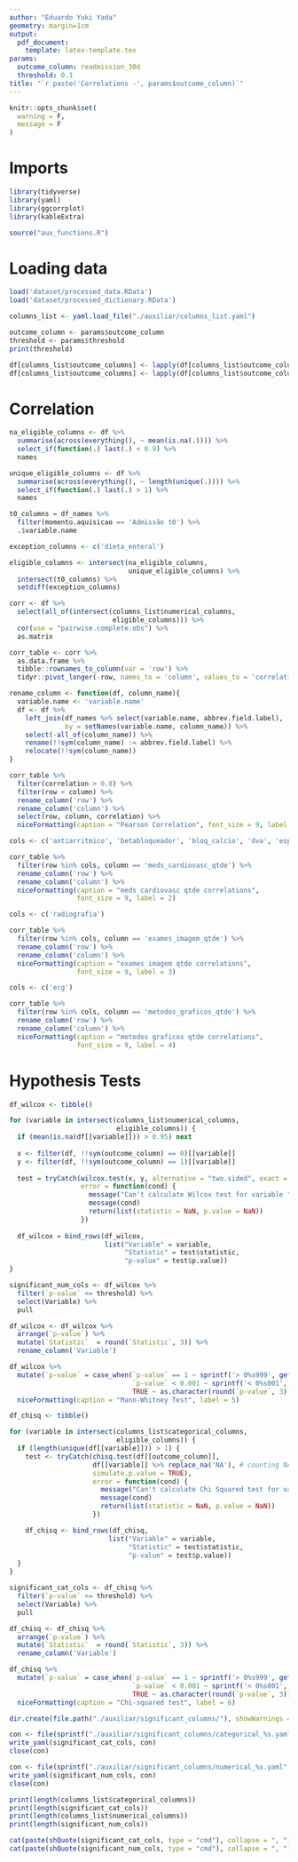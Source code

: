 ```yaml
---
author: "Eduardo Yuki Yada"
geometry: margin=1cm
output: 
  pdf_document:
    template: latex-template.tex
params:
  outcome_column: readmission_30d
  threshold: 0.1
title: "`r paste('Correlations -', params$outcome_column)`"
---
```


```r
knitr::opts_chunk$set(
  warning = F,
  message = F
)
```

# Imports

```r
library(tidyverse)
library(yaml)
library(ggcorrplot)
library(kableExtra)

source("aux_functions.R")
```

# Loading data

```r
load('dataset/processed_data.RData') 
load('dataset/processed_dictionary.RData') 

columns_list <- yaml.load_file("./auxiliar/columns_list.yaml")

outcome_column <- params$outcome_column
threshold <- params$threshold
print(threshold)

df[columns_list$outcome_columns] <- lapply(df[columns_list$outcome_columns], as.character)
df[columns_list$outcome_columns] <- lapply(df[columns_list$outcome_columns], as.integer)
```

# Correlation

```r
na_eligible_columns <- df %>% 
  summarise(across(everything(), ~ mean(is.na(.)))) %>%
  select_if(function(.) last(.) < 0.9) %>%
  names

unique_eligible_columns <- df %>% 
  summarise(across(everything(), ~ length(unique(.)))) %>%
  select_if(function(.) last(.) > 1) %>%
  names

t0_columns = df_names %>%
  filter(momento.aquisicao == 'Admissão t0') %>%
  .$variable.name

exception_columns <- c('dieta_enteral')

eligible_columns <- intersect(na_eligible_columns,
                              unique_eligible_columns) %>%
  intersect(t0_columns) %>%
  setdiff(exception_columns)

corr <- df %>% 
  select(all_of(intersect(columns_list$numerical_columns,
                          eligible_columns))) %>%
  cor(use = "pairwise.complete.obs") %>%
  as.matrix

corr_table <- corr %>%
  as.data.frame %>%
  tibble::rownames_to_column(var = 'row') %>% 
  tidyr::pivot_longer(-row, names_to = 'column', values_to = 'correlation')

rename_column <- function(df, column_name){
  variable.name <- 'variable.name'
  df <- df %>%
    left_join(df_names %>% select(variable.name, abbrev.field.label),
              by = setNames(variable.name, column_name)) %>%
    select(-all_of(column_name)) %>%
    rename(!!sym(column_name) := abbrev.field.label) %>%
    relocate(!!sym(column_name))
}

corr_table %>%  
  filter(correlation > 0.8) %>%
  filter(row < column) %>%
  rename_column('row') %>%
  rename_column('column') %>%
  select(row, column, correlation) %>%
  niceFormatting(caption = "Pearson Correlation", font_size = 9, label = 1)
```
```r
cols <- c('antiarritmico', 'betabloqueador', 'bloq_calcio', 'dva', 'espironolactona', 'ieca_bra', 'insuf_cardiaca')

corr_table %>%
  filter(row %in% cols, column == 'meds_cardiovasc_qtde') %>%
  rename_column('row') %>%
  rename_column('column') %>%
  niceFormatting(caption = "meds cardiovasc qtde correlations", 
                 font_size = 9, label = 2)

cols <- c('radiografia')

corr_table %>%
  filter(row %in% cols, column == 'exames_imagem_qtde') %>%
  rename_column('row') %>%
  rename_column('column') %>%
  niceFormatting(caption = "exames imagem qtde correlations", 
                 font_size = 9, label = 3)

cols <- c('ecg')

corr_table %>%
  filter(row %in% cols, column == 'metodos_graficos_qtde') %>%
  rename_column('row') %>%
  rename_column('column') %>%
  niceFormatting(caption = "metodos graficos qtde correlations", 
                 font_size = 9, label = 4)
```

# Hypothesis Tests

```r
df_wilcox <- tibble()

for (variable in intersect(columns_list$numerical_columns,
                           eligible_columns)) {
  if (mean(is.na(df[[variable]])) > 0.95) next
  
  x <- filter(df, !!sym(outcome_column) == 0)[[variable]]
  y <- filter(df, !!sym(outcome_column) == 1)[[variable]]
  
  test = tryCatch(wilcox.test(x, y, alternative = "two.sided", exact = FALSE), 
                  error = function(cond) {
                    message("Can't calculate Wilcox test for variable ", variable)
                    message(cond)
                    return(list(statistic = NaN, p.value = NaN))
                  })
  
  df_wilcox = bind_rows(df_wilcox,
                        list("Variable" = variable, 
                             "Statistic" = test$statistic,
                             "p-value" = test$p.value))
}

significant_num_cols <- df_wilcox %>%
  filter(`p-value` <= threshold) %>%
  select(Variable) %>%
  pull

df_wilcox <- df_wilcox %>%
  arrange(`p-value`) %>%
  mutate(`Statistic`  = round(`Statistic`, 3)) %>%
  rename_column('Variable')

df_wilcox %>%
  mutate(`p-value` = case_when(`p-value` == 1 ~ sprintf('> 0%s999', getOption("OutDec")), 
                               `p-value` < 0.001 ~ sprintf('< 0%s001', getOption("OutDec")), 
                               TRUE ~ as.character(round(`p-value`, 3)))) %>%
  niceFormatting(caption = "Mann-Whitney Test", label = 5)
```

```r
df_chisq <- tibble()

for (variable in intersect(columns_list$categorical_columns,
                           eligible_columns)) {
  if (length(unique(df[[variable]])) > 1) {
    test <- tryCatch(chisq.test(df[[outcome_column]], 
                     df[[variable]] %>% replace_na('NA'), # counting NA as cat
                     simulate.p.value = TRUE),
                     error = function(cond) {
                       message("Can't calculate Chi Squared test for variable ", variable)
                       message(cond)
                       return(list(statistic = NaN, p.value = NaN))
                     })

    df_chisq <- bind_rows(df_chisq,
                         list("Variable" = variable,
                              "Statistic" = test$statistic, 
                              "p-value" = test$p.value))
  }
}

significant_cat_cols <- df_chisq %>%
  filter(`p-value` <= threshold) %>%
  select(Variable) %>%
  pull

df_chisq <- df_chisq %>%
  arrange(`p-value`) %>%
  mutate(`Statistic`  = round(`Statistic`, 3)) %>%
  rename_column('Variable')

df_chisq %>%
  mutate(`p-value` = case_when(`p-value` == 1 ~ sprintf('> 0%s999', getOption("OutDec")), 
                               `p-value` < 0.001 ~ sprintf('< 0%s001', getOption("OutDec")), 
                               TRUE ~ as.character(round(`p-value`, 3)))) %>%
  niceFormatting(caption = "Chi-squared test", label = 6)
```

```r
dir.create(file.path("./auxiliar/significant_columns/"), showWarnings = FALSE)

con <- file(sprintf("./auxiliar/significant_columns/categorical_%s.yaml", outcome_column), "w")
write_yaml(significant_cat_cols, con)
close(con)

con <- file(sprintf("./auxiliar/significant_columns/numerical_%s.yaml", outcome_column), "w")
write_yaml(significant_num_cols, con)
close(con)
```

```r
print(length(columns_list$categorical_columns))
print(length(significant_cat_cols))
print(length(columns_list$numerical_columns))
print(length(significant_num_cols))

cat(paste(shQuote(significant_cat_cols, type = "cmd"), collapse = ", "))
cat(paste(shQuote(significant_num_cols, type = "cmd"), collapse = ", "))
```

